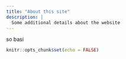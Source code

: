 ```yaml
---
title: "About this site"
description: |
  Some additional details about the website
---
```

so basi
```r
knitr::opts_chunk$set(echo = FALSE)
```

